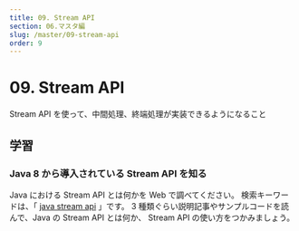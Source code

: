 ```yaml
---
title: 09. Stream API
section: 06.マスタ編
slug: /master/09-stream-api
order: 9
---
```


# 09. Stream API

<p class="goal">
  Stream API を使って、中間処理、終端処理が実装できるようになること
</p>

## 学習

### Java 8 から導入されている Stream API を知る

Java における Stream API とは何かを Web で調べてください。
検索キーワードは、「 [java stream api](https://www.google.com/search?q=java+stream+api) 」です。
3 種類ぐらい説明記事やサンプルコードを読んで、Java の Stream API とは何か、 Stream API の使い方をつかみましょう。
